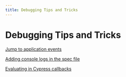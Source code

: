 ```yaml
---
title: Debugging Tips and Tricks
---
```

# Debugging Tips and Tricks

[Jump to application events](/test-suites/cypress/debugging-tips-and-tricks/jump-to-application-events)

[Adding console logs in the spec file](/test-suites/cypress/debugging-tips-and-tricks/adding-console-logs-in-the-spec-file)

[Evaluating in Cypress callbacks](/test-suites/cypress/debugging-tips-and-tricks/evaluating-in-cypress-callbacks)